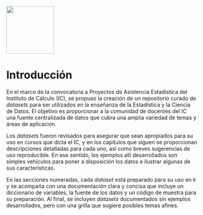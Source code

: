 ![](cover.png){width="126"}

# Introducción {#introduccion .unnumbered}

En el marco de la convocatoria a Proyectos de Asistencia Estadística del Instituto de Cálculo (IC), se propuso la creación de un repositorio curado de *datasets* para ser utilizados en la enseñanza de la Estadística y la Ciencia de Datos. El objetivo es proporcionar a la comunidad de docentes del IC una fuente centralizada de datos que cubra una amplia variedad de temas y áreas de aplicación.

Los *datasets* fueron revisados para asegurar que sean apropiados para su uso en cursos que dicta el IC, y en los capítulos que siguen se proporcionan descripciones detalladas para cada uno, así como breves sugerencias de uso reproducible. En ese sentido, los ejemplos allí desarrollados son simples vehículos para poner a disposición los datos e ilustrar algunas de sus características.

En las secciones numeradas, cada *dataset* está preparado para su uso en `R` y se acompaña con una documentación clara y concisa que incluye un diccionario de variables, la fuente de los datos y un código de muestra para su preparación. Al final, se incluyen *datasets* documentados sin ejemplos desarrollados, pero con una grilla que sugiere posibles temas afines.
